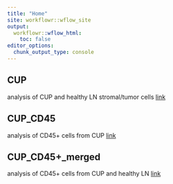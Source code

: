 ```yaml
---
title: "Home"
site: workflowr::wflow_site
output:
  workflowr::wflow_html:
    toc: false
editor_options:
  chunk_output_type: console
---
```


## CUP
analysis of CUP and healthy LN stromal/tumor cells
[link](CUP_for-knitting.html)

## CUP_CD45
analysis of CD45+ cells from CUP
[link](CUP_CD45_merge.html)

## CUP_CD45+_merged
analysis of CD45+ cells from CUP and healthy LN
[link](CUP_CD45_merge_healthy.html)
